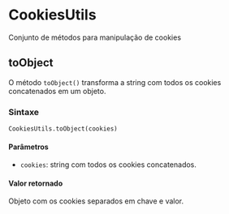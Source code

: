 
<Meta title="utils/CookiesUtils" />

# CookiesUtils

Conjunto de métodos para manipulação de cookies

## toObject

O método `toObject()` transforma a string com todos os cookies concatenados em um objeto.

### Sintaxe

```CookiesUtils.toObject(cookies)```

#### Parâmetros

- `cookies`: string com todos os cookies concatenados.

#### Valor retornado

Objeto com os cookies separados em chave e valor.
